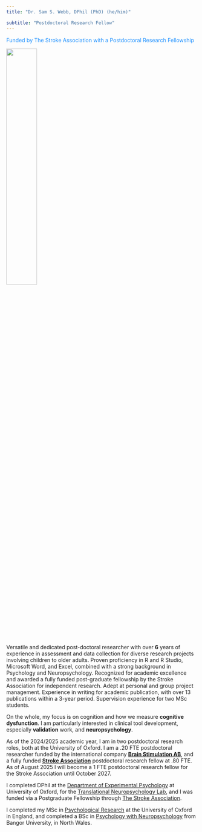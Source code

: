 ```yaml
---
title: "Dr. Sam S. Webb, DPhil (PhD) (he/him)"

subtitle: "Postdoctoral Research Fellow"
---
```


[Funded by The Stroke Association with a Postdoctoral Research Fellowship]{style="color:dodgerblue"}

![](profilepic1.jpg){width="40%"}

Versatile and dedicated post-doctoral researcher with over **6** years of experience in assessment and data collection for diverse research projects involving children to older adults. Proven proficiency in R and R Studio, Microsoft Word, and Excel, combined with a strong background in Psychology and Neuropsychology. Recognized for academic excellence and awarded a fully funded post-graduate fellowship by the Stroke Association for independent research. Adept at personal and group project management. Experience in writing for academic publication, with over 13 publications within a 3-year period. Supervision experience for two MSc students. 

On the whole, my focus is on cognition and how we measure **cognitive dysfunction**. I am particularly interested in clinical tool development, especially **validation** work, and **neuropsychology**.

As of the 2024/2025 academic year, I am in two postdoctoral research roles, both at the University of Oxford. I am a .20 FTE postdoctoral researcher funded by the international company [**Brain Stimulation AB**](https://www.brainstimulation.se/), and a fully funded [**Stroke Association**](https://www.stroke.org.uk/about-us/research) postdoctoral research fellow at .80 FTE. As of August 2025 I will become a 1 FTE postdoctoral research fellow for the Stroke Association until October 2027. 

I completed DPhil at the [Department of Experimental Psychology](https://www.psy.ox.ac.uk/) at University of Oxford, for the [Translational Neuropsychology Lab](https://www.psy.ox.ac.uk/research/translational-neuropsychology), and I was funded via a Postgraduate Fellowship through [The Stroke Association](https://www.stroke.org.uk). 

I completed my MSc in [Psychological Research](https://www.ox.ac.uk/admissions/graduate/courses/msc-psychological-research?wssl=1) at the University of Oxford in England, and completed a BSc in [Psychology with Neuropsychology](https://www.bangor.ac.uk/courses/undergraduate/C801-Psychology-with-Neuropsychology) from Bangor University, in North Wales.
